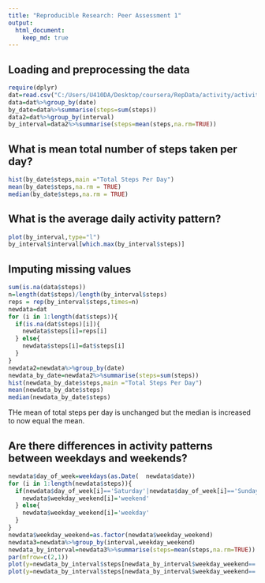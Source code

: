 ```yaml
---
title: "Reproducible Research: Peer Assessment 1"
output: 
  html_document:
    keep_md: true
---
```



## Loading and preprocessing the data

```r
require(dplyr)
dat=read.csv("C:/Users/U410DA/Desktop/coursera/RepData/activity/activity.csv")
data=dat%>%group_by(date)
by_date=data%>%summarise(steps=sum(steps))
data2=dat%>%group_by(interval)
by_interval=data2%>%summarise(steps=mean(steps,na.rm=TRUE))
```

## What is mean total number of steps taken per day?
```r
hist(by_date$steps,main ="Total Steps Per Day")
mean(by_date$steps,na.rm = TRUE)
median(by_date$steps,na.rm = TRUE)
```


## What is the average daily activity pattern?
```r
plot(by_interval,type="l")
by_interval$interval[which.max(by_interval$steps)]
```
## Imputing missing values
```r
sum(is.na(data$steps))
n=length(dat$steps)/length(by_interval$steps)
reps = rep(by_interval$steps,times=n)
newdata=dat
for (i in 1:length(dat$steps)){
  if(is.na(dat$steps)[i]){
    newdata$steps[i]=reps[i]
  } else{
    newdata$steps[i]=dat$steps[i]
  }
}
newdata2=newdata%>%group_by(date)
newdata_by_date=newdata2%>%summarise(steps=sum(steps))
hist(newdata_by_date$steps,main ="Total Steps Per Day")
mean(newdata_by_date$steps)
median(newdata_by_date$steps)
```
THe mean of total steps per day is unchanged but the median is increased to now equal the mean. 


## Are there differences in activity patterns between weekdays and weekends?
```r
newdata$day_of_week=weekdays(as.Date(  newdata$date))
for (i in 1:length(newdata$steps)){
  if(newdata$day_of_week[i]=='Saturday'|newdata$day_of_week[i]=='Sunday'){
    newdata$weekday_weekend[i]='weekend'
  } else{
    newdata$weekday_weekend[i]='weekday'
  }
}
newdata$weekday_weekend=as.factor(newdata$weekday_weekend)
newdata3=newdata%>%group_by(interval,weekday_weekend)
newdata_by_interval=newdata3%>%summarise(steps=mean(steps,na.rm=TRUE))
par(mfrow=c(2,1))
plot(y=newdata_by_interval$steps[newdata_by_interval$weekday_weekend=='weekday'],x=newdata_by_interval$interval[newdata_by_interval$weekday_weekend=='weekday'], type="l",ylab='Steps',xlab='Interval',main="Weekdays")
plot(y=newdata_by_interval$steps[newdata_by_interval$weekday_weekend=='weekend'],x=newdata_by_interval$interval[newdata_by_interval$weekday_weekend=='weekend'], type="l",ylab='Steps',xlab='Interval',main="Weekends")


```
